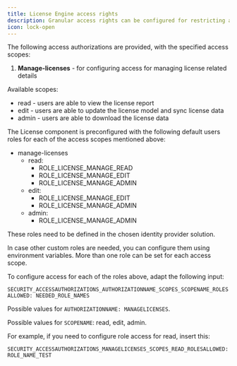 ```yaml
---
title: License Engine access rights
description: Granular access rights can be configured for restricting access to the License component.
icon: lock-open
---
```


The following access authorizations are provided, with the specified access scopes:

1. **Manage-licenses** - for configuring access for managing license related details

Available scopes:

* read - users are able to view the license report
* edit - users are able to update the license model and sync license data
* admin - users are able to download the license data



The License component is preconfigured with the following default users roles for each of the access scopes mentioned above:

* manage-licenses
  * read:
    * ROLE_LICENSE_MANAGE_READ
    * ROLE_LICENSE_MANAGE_EDIT
    * ROLE_LICENSE_MANAGE_ADMIN
  * edit:
    * ROLE_LICENSE_MANAGE_EDIT
    * ROLE_LICENSE_MANAGE_ADMIN
  * admin:
    * ROLE_LICENSE_MANAGE_ADMIN

<Info>
These roles need to be defined in the chosen identity provider solution.
</Info>

In case other custom roles are needed, you can configure them using environment variables. More than one role can be set for each access scope.

To configure access for each of the roles above, adapt the following input:

`SECURITY_ACCESSAUTHORIZATIONS_AUTHORIZATIONNAME_SCOPES_SCOPENAME_ROLESALLOWED: NEEDED_ROLE_NAMES`

Possible values for `AUTHORIZATIONNAME: MANAGELICENSES`.

Possible values for `SCOPENAME`: read, edit, admin.

For example, if you need to configure role access for read, insert this:

```
SECURITY_ACCESSAUTHORIZATIONS_MANAGELICENSES_SCOPES_READ_ROLESALLOWED: ROLE_NAME_TEST
```
